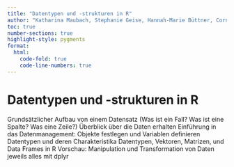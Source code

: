 ```yaml
---
title: "Datentypen und -strukturen in R"
author: "Katharina Maubach, Stephanie Geise, Hannah-Marie Büttner, Cornelius Puschmann, & Patrick Zerrer"
toc: true
number-sections: true
highlight-style: pygments
format:
  html:
    code-fold: true
    code-line-numbers: true
---
```


# Datentypen und -strukturen in R

Grundsätzlicher Aufbau von einem Datensatz (Was ist ein Fall? Was ist eine Spalte? Was eine Zeile?) Überblick über die Daten erhalten Einführung in das Datenmanagement: Objekte festlegen und Variablen definieren Datentypen und deren Charakteristika Datentypen, Vektoren, Matrizen, und Data Frames in R Vorschau: Manipulation und Transformation von Daten jeweils alles mit dplyr



